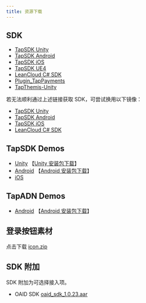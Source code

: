 ```yaml
---
title: 资源下载
---
```


## SDK

- [TapSDK Unity](https://github.com/taptap/TapSDK-Unity/releases)
- [TapSDK Android](https://github.com/taptap/TapSDK-Android/releases)
- [TapSDK iOS](https://github.com/taptap/TapSDK-iOS/releases)
- [TapSDK UE4](https://github.com/taptap/TapSDK-UE4/releases)
- [LeanCloud C# SDK](https://github.com/leancloud/csharp-sdk/releases)
- [Plugin_TapPayments](https://github.com/taptap/android_dependency_resolver/releases)
- [TapThemis-Unity](https://github.com/taptap/TapThemis-Unity/releases)

若无法顺利通过上述链接获取 SDK，可尝试换用以下镜像：

- [TapSDK Unity](https://releases.leanapp.cn/#/taptap/TapSDK-Unity/releases)
- [TapSDK Android](https://releases.leanapp.cn/#/taptap/TapSDK-Android/releases)
- [TapSDK iOS](https://releases.leanapp.cn/#/taptap/TapSDK-iOS/releases)
- [LeanCloud C# SDK](https://releases.leanapp.cn/#/leancloud/csharp-sdk/releases)

## TapSDK Demos

- [Unity](https://github.com/taptap/TapSDK-Unity-Demo/tree/master)      【[Unity 安装包下载](https://lc-buhezimj.cn-e1.lcfile.com/NAP1PulWIRE8Ci8kD4wfDFi9wRQPneC2/Tds_demo.apk)】
- [Android](https://github.com/taptap/TapSDK-Android-Demo)       【[Android 安装包下载](https://lc-buhezimj.cn-e1.lcfile.com/WRR9CsFrgkRUHyp4TPRhteBel5e7rB1r/tds_demo_android_3.28.2.apk)】
- [iOS](https://github.com/taptap/TapSDK-iOS)

## TapADN Demos

- [Android](https://github.com/taptap/TapADN-Demo)       【[Android 安装包下载](https://lc-buhezimj.cn-e1.lcfile.com/Ox5rta7mMqaFiNi9OBFncSqKVlRDfcdJ/TapADN_3.16.3.25.apk)】


## 登录按钮素材

点击下载 [icon.zip](https://capacity-files.lcfile.com/xLuT4Mi3gqy5K518LbRxsBo2WiwR0CHx/taptap-login-button.zip)

## SDK 附加

SDK 附加为可选择接入项。

- OAID SDK [oaid_sdk_1.0.23.aar](pathname:///files/tap-oaid-sdk-1-0-23.aar)
